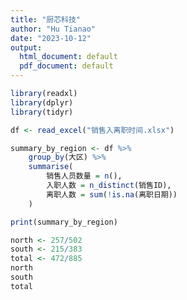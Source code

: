 ```yaml
---
title: "厨芯科技"
author: "Hu Tianao"
date: "2023-10-12"
output:
  html_document: default
  pdf_document: default
---
```

```r
library(readxl)
library(dplyr)
library(tidyr)

df <- read_excel("销售入离职时间.xlsx")

summary_by_region <- df %>%
    group_by(大区) %>%
    summarise(
        销售人员数量 = n(),
        入职人数 = n_distinct(销售ID),
        离职人数 = sum(!is.na(离职日期))
    ) 

print(summary_by_region)

north <- 257/502
south <- 215/383
total <- 472/885
north
south
total


```